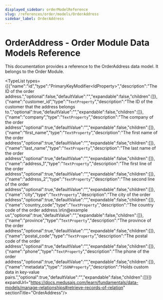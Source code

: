 ```yaml
---
displayed_sidebar: orderModelReference
slug: /references/order/models/OrderAddress
sidebar_label: OrderAddress
---
```



# OrderAddress - Order Module Data Models Reference

This documentation provides a reference to the OrderAddress data model. It belongs to the Order Module.

<SourceCodeLink link="https://github.com/medusajs/medusa/blob/d73d8e99030415e76359c6406fe0d33fe809bbdc/packages/modules/order/src/models/address.ts#L27" />

<TypeList types={[{"name":"id","type":"PrimaryKeyModifier&#60;IdProperty&#62;","description":"The ID of the order address.","optional":false,"defaultValue":"","expandable":false,"children":[]},{"name":"customer_id","type":"`TextProperty`","description":"The ID of the customer that the address belongs to.","optional":true,"defaultValue":"","expandable":false,"children":[]},{"name":"company","type":"`TextProperty`","description":"The company of the order address","optional":true,"defaultValue":"","expandable":false,"children":[]},{"name":"first_name","type":"`TextProperty`","description":"The first name of the order address","optional":true,"defaultValue":"","expandable":false,"children":[]},{"name":"last_name","type":"`TextProperty`","description":"The last name of the order address","optional":true,"defaultValue":"","expandable":false,"children":[]},{"name":"address_1","type":"`TextProperty`","description":"The first line of the order address","optional":true,"defaultValue":"","expandable":false,"children":[]},{"name":"address_2","type":"`TextProperty`","description":"The second line of the order address","optional":true,"defaultValue":"","expandable":false,"children":[]},{"name":"city","type":"`TextProperty`","description":"The city of the order address","optional":true,"defaultValue":"","expandable":false,"children":[]},{"name":"country_code","type":"`TextProperty`","description":"The country code of the order address.\n\n@example us","optional":true,"defaultValue":"","expandable":false,"children":[]},{"name":"province","type":"`TextProperty`","description":"The province of the order address","optional":true,"defaultValue":"","expandable":false,"children":[]},{"name":"postal_code","type":"`TextProperty`","description":"The postal code of the order address","optional":true,"defaultValue":"","expandable":false,"children":[]},{"name":"phone","type":"`TextProperty`","description":"The phone of the order address","optional":true,"defaultValue":"","expandable":false,"children":[]},{"name":"metadata","type":"`JSONProperty`","description":"Holds custom data in key-value pairs.","optional":true,"defaultValue":"","expandable":false,"children":[]}]} expandUrl="https://docs.medusajs.com/learn/fundamentals/data-models/manage-relationships#retrieve-records-of-relation" sectionTitle="OrderAddress"/>
